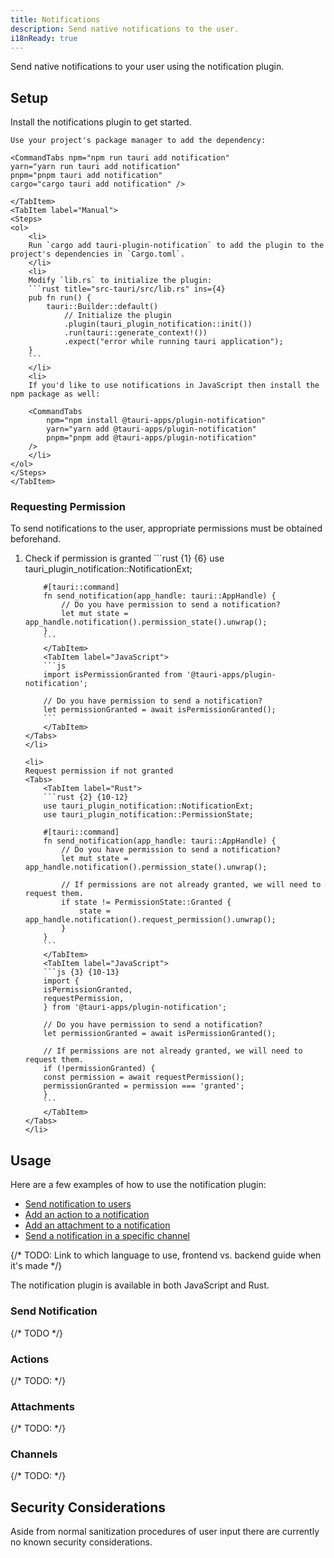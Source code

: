 ```yaml
---
title: Notifications
description: Send native notifications to the user.
i18nReady: true
---
```



<PluginLinks plugin="notification" />

Send native notifications to your user using the notification plugin.

## Setup

Install the notifications plugin to get started.

<Tabs>
    <TabItem label="Automatic">

    Use your project's package manager to add the dependency:

    <CommandTabs npm="npm run tauri add notification"
    yarn="yarn run tauri add notification"
    pnpm="pnpm tauri add notification"
    cargo="cargo tauri add notification" />

    </TabItem>
    <TabItem label="Manual">
    <Steps> 
    <ol>
        <li>
        Run `cargo add tauri-plugin-notification` to add the plugin to the project's dependencies in `Cargo.toml`.
        </li>
        <li>
        Modify `lib.rs` to initialize the plugin:
        ```rust title="src-tauri/src/lib.rs" ins={4}
        pub fn run() {
            tauri::Builder::default()
                // Initialize the plugin
                .plugin(tauri_plugin_notification::init())
                .run(tauri::generate_context!())
                .expect("error while running tauri application");
        }
        ```
        </li>
        <li>
        If you'd like to use notifications in JavaScript then install the npm package as well:

        <CommandTabs
            npm="npm install @tauri-apps/plugin-notification"
            yarn="yarn add @tauri-apps/plugin-notification"
            pnpm="pnpm add @tauri-apps/plugin-notification"
        />
        </li>
    </ol>
    </Steps>
    </TabItem>

</Tabs>

### Requesting Permission

To send notifications to the user, appropriate permissions must be obtained beforehand.

<Steps>
<ol>
    <li>
    Check if permission is granted
    <Tabs>
        <TabItem label="Rust">
        ```rust {1} {6}
        use tauri_plugin_notification::NotificationExt;

        #[tauri::command]
        fn send_notification(app_handle: tauri::AppHandle) {
            // Do you have permission to send a notification?
            let mut state = app_handle.notification().permission_state().unwrap();
        }
        ```
        </TabItem>
        <TabItem label="JavaScript">
        ```js
        import isPermissionGranted from '@tauri-apps/plugin-notification';

        // Do you have permission to send a notification?
        let permissionGranted = await isPermissionGranted();
        ```
        </TabItem>
    </Tabs>
    </li>

    <li>
    Request permission if not granted
    <Tabs>
        <TabItem label="Rust">
        ```rust {2} {10-12}
        use tauri_plugin_notification::NotificationExt;
        use tauri_plugin_notification::PermissionState;

        #[tauri::command]
        fn send_notification(app_handle: tauri::AppHandle) {
            // Do you have permission to send a notification?
            let mut state = app_handle.notification().permission_state().unwrap();
            
            // If permissions are not already granted, we will need to request them.
            if state != PermissionState::Granted {
                state = app_handle.notification().request_permission().unwrap();
            }
        }
        ```
        </TabItem>
        <TabItem label="JavaScript">
        ```js {3} {10-13}
        import {
        isPermissionGranted,
        requestPermission,
        } from '@tauri-apps/plugin-notification';

        // Do you have permission to send a notification?
        let permissionGranted = await isPermissionGranted();

        // If permissions are not already granted, we will need to request them.
        if (!permissionGranted) {
        const permission = await requestPermission();
        permissionGranted = permission === 'granted';
        }
        ```
        </TabItem>
    </Tabs>
    </li>
</ol>
</Steps>

## Usage

Here are a few examples of how to use the notification plugin:

- [Send notification to users](#send-notification)
- [Add an action to a notification](#actions)
- [Add an attachment to a notification](#attachments)
- [Send a notification in a specific channel](#channels)

{/* TODO: Link to which language to use, frontend vs. backend guide when it's made */}

The notification plugin is available in both JavaScript and Rust.

### Send Notification

{/* TODO */}
<Stub />

### Actions

{/* TODO: */}

<Stub />

### Attachments

{/* TODO: */}

<Stub />

### Channels

{/* TODO: */}

<Stub />

## Security Considerations

Aside from normal sanitization procedures of user input there are currently no known security considerations.
